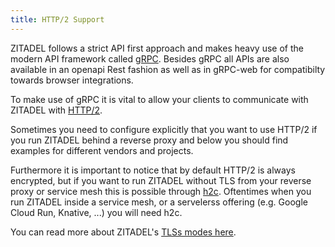 ```yaml
---
title: HTTP/2 Support
---
```


ZITADEL follows a strict API first approach and makes heavy use of the modern API framework called [gRPC](https://grpc.io/).
Besides gRPC all APIs are also available in an openapi Rest fashion as well as in gRPC-web for compatibilty towards browser integrations.

To make use of gRPC it is vital to allow your clients to communicate with ZITADEL with [HTTP/2](https://en.wikipedia.org/wiki/HTTP/2).

Sometimes you need to configure explicitly that you want to use HTTP/2 if you run ZITADEL behind a reverse proxy and below you should find examples for different vendors and projects.

Furthermore it is important to notice that by default HTTP/2 is always encrypted, but if you want to run ZITADEL without TLS from your reverse proxy or service mesh this is possible through [h2c](https://httpd.apache.org/docs/2.4/howto/http2.html).
Oftentimes when you run ZITADEL inside a service mesh, or a servelerss offering (e.g. Google Cloud Run, Knative, ...) you will need h2c.

You can read more about ZITADEL's [TLSs modes here](/self-hosting/manage/tls_modes).
